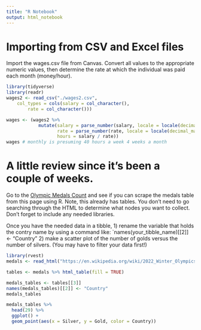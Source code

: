 ```yaml
---
title: "R Notebook"
output: html_notebook
---
```


# Importing from CSV and Excel files

Import the wages.csv file from Canvas.  Convert all values to the appropriate numeric values, then determine the rate at which the individual was paid each month (money/hour).

```r
library(tidyverse)
library(readr)
wages2 <- read_csv("./wages2.csv", 
    col_types = cols(salary = col_character(), 
        rate = col_character()))

wages <- (wages2 %>% 
            mutate(salary = parse_number(salary, locale = locale(decimal_mark = ",")),
                   rate = parse_number(rate, locale = locale(decimal_mark = ",")),
                   hours = salary / rate))
wages # monthly is presuming 40 hours a week 4 weeks a month
```


# A little review since it's been a couple of weeks.

Go to the [Olympic Medals Count](https://en.wikipedia.org/wiki/2022_Winter_Olympics_medal_table) and see if you can scrape the medals table from this page using R.  Note, this already has tables.  You don't need to go searching through the HTML to determine what nodes you want to collect.  Don't forget to include any needed libraries.

Once you have the needed data in a tibble, 
1) rename the variable that holds the contry name by using a command like:
    `names(your_tibble_name)[[2]] <- "Country"
2) make a scatter plot of the number of golds versus the number of silvers.  (You may have to filter your data first!)

```r
library(rvest)
medals <- read_html("https://en.wikipedia.org/wiki/2022_Winter_Olympics_medal_table")

tables <- medals %>% html_table(fill = TRUE)

medals_tables <- tables[[3]]
names(medals_tables)[[2]] <- "Country"
medals_tables

medals_tables %>% 
  head(29) %>%
  ggplot() +
  geom_point(aes(x = Silver, y = Gold, color = Country))
```
